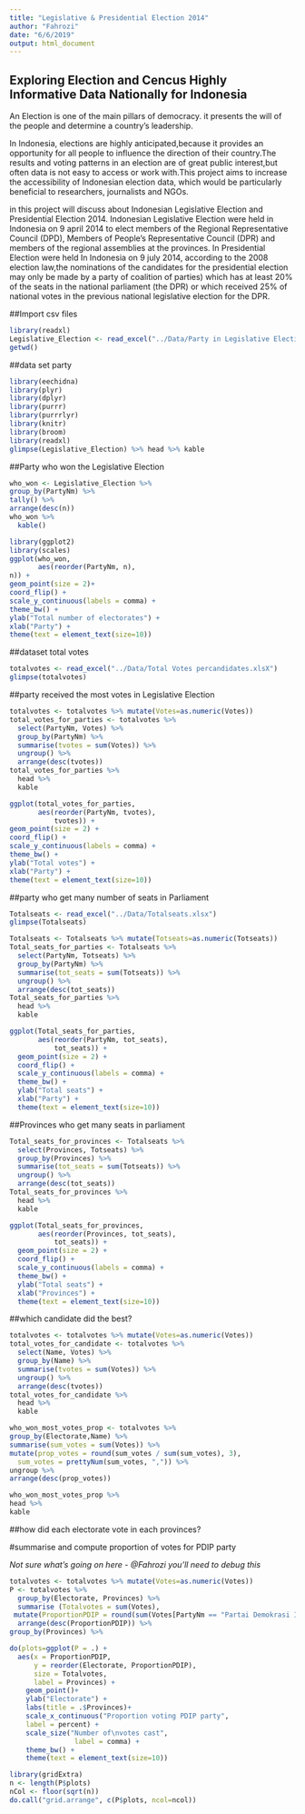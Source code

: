 ```yaml
---
title: "Legislative & Presidential Election 2014"
author: "Fahrozi"
date: "6/6/2019"
output: html_document
---
```


## Exploring Election and Cencus Highly Informative Data Nationally for Indonesia

An Election is one of the main pillars of democracy. it presents the will of the people and determine a country's leadership.

In Indonesia, elections  are highly anticipated,because it provides an opportunity for all people to influence the direction of their country.The results and voting patterns in an election are of great public interest,but often data is not easy to access or work with.This project aims to increase the accessibility of Indonesian election data, which would be particularly beneficial to researchers, journalists and NGOs.

in this project will discuss about Indonesian Legislative Election and Presidential Election 2014. Indonesian Legislative Election were held in Indonesia on 9 april 2014 to elect members of the Regional Representative Council (DPD), Members of People's Representative Council (DPR) and members of the regional assemblies at the provinces. 
In Presidential Election were held In Indonesia on 9 july 2014, according to the 2008 election law,the nominations of the candidates for the presidential election may only be made by a party of coalition of parties) which has at least 20% of the seats in the national parliament (the DPR)  or which received 25% of national votes in the previous national legislative election for the DPR.

##Import csv files

```r
library(readxl)
Legislative_Election <- read_excel("../Data/Party in Legislative Election.xls")
getwd()
```

##data set party
``` r
library(eechidna)
library(plyr)
library(dplyr)
library(purrr)
library(purrrlyr)
library(knitr)
library(broom)
library(readxl)
glimpse(Legislative_Election) %>% head %>% kable
```

##Party who won the Legislative Election
```r
who_won <- Legislative_Election %>%
group_by(PartyNm) %>%
tally() %>%
arrange(desc(n))
who_won %>%
  kable()
```
``` r
library(ggplot2)
library(scales)
ggplot(who_won, 
       aes(reorder(PartyNm, n),
n)) +
geom_point(size = 2)+
coord_flip() +
scale_y_continuous(labels = comma) +
theme_bw() +
ylab("Total number of electorates") + 
xlab("Party") +
theme(text = element_text(size=10))
```

##dataset total votes


``` r
totalvotes <- read_excel("../Data/Total Votes percandidates.xlsX")
glimpse(totalvotes)
```

##party received the most votes in Legislative Election

``` r
totalvotes <- totalvotes %>% mutate(Votes=as.numeric(Votes))
total_votes_for_parties <- totalvotes %>%
  select(PartyNm, Votes) %>%
  group_by(PartyNm) %>%
  summarise(tvotes = sum(Votes)) %>%
  ungroup() %>%
  arrange(desc(tvotes))
total_votes_for_parties %>%
  head %>%
  kable
```

``` r
ggplot(total_votes_for_parties,
       aes(reorder(PartyNm, tvotes),
           tvotes)) +
geom_point(size = 2) +
coord_flip() +
scale_y_continuous(labels = comma) +
theme_bw() +
ylab("Total votes") +
xlab("Party") +
theme(text = element_text(size=10))
```

##party who get many number of seats in Parliament 

``` r
Totalseats <- read_excel("../Data/Totalseats.xlsx")
glimpse(Totalseats)
```
``` r
Totalseats <- Totalseats %>% mutate(Totseats=as.numeric(Totseats))
Total_seats_for_parties <- Totalseats %>%
  select(PartyNm, Totseats) %>%
  group_by(PartyNm) %>%
  summarise(tot_seats = sum(Totseats)) %>%
  ungroup() %>%
  arrange(desc(tot_seats))
Total_seats_for_parties %>%
  head %>%
  kable
```
``` r
ggplot(Total_seats_for_parties,
       aes(reorder(PartyNm, tot_seats),
           tot_seats)) +
  geom_point(size = 2) +
  coord_flip() +
  scale_y_continuous(labels = comma) +
  theme_bw() +
  ylab("Total seats") +
  xlab("Party") +
  theme(text = element_text(size=10))
```

##Provinces who get many seats in parliament

``` r
Total_seats_for_provinces <- Totalseats %>%
  select(Provinces, Totseats) %>%
  group_by(Provinces) %>%
  summarise(tot_seats = sum(Totseats)) %>%
  ungroup() %>%
  arrange(desc(tot_seats))
Total_seats_for_provinces %>%
  head %>%
  kable
```
``` r
ggplot(Total_seats_for_provinces,
       aes(reorder(Provinces, tot_seats),
           tot_seats)) +
  geom_point(size = 2) +
  coord_flip() +
  scale_y_continuous(labels = comma) +
  theme_bw() +
  ylab("Total seats") +
  xlab("Provinces") +
  theme(text = element_text(size=10))
```
  
##which candidate did the best?
```r

totalvotes <- totalvotes %>% mutate(Votes=as.numeric(Votes))
total_votes_for_candidate <- totalvotes %>%
  select(Name, Votes) %>%
  group_by(Name) %>%
  summarise(tvotes = sum(Votes)) %>%
  ungroup() %>%
  arrange(desc(tvotes))
total_votes_for_candidate %>%
  head %>%
  kable
```
```r
who_won_most_votes_prop <- totalvotes %>%
group_by(Electorate,Name) %>%
summarise(sum_votes = sum(Votes)) %>%
mutate(prop_votes = round(sum_votes / sum(sum_votes), 3),
  sum_votes = prettyNum(sum_votes, ",")) %>%
ungroup %>%
arrange(desc(prop_votes))

who_won_most_votes_prop %>%
head %>%
kable
```


##how did each electorate vote in each provinces?

#summarise and compute proportion of votes for PDIP party

*Not sure what's going on here - @Fahrozi you'll need to debug this*

```r
totalvotes <- totalvotes %>% mutate(Votes=as.numeric(Votes))
P <- totalvotes %>%
  group_by(Electorate, Provinces) %>%
  summarise (Totalvotes = sum(Votes),
 mutate(ProportionPDIP = round(sum(Votes[PartyNm == "Partai Demokrasi Indonesia Perjuangan"]) / Totalvotes, 3)) %>%
  arrange(desc(ProportionPDIP)) %>%
group_by(Provinces) %>%

do(plots=ggplot(P = .) +  
  aes(x = ProportionPDIP,
      y = reorder(Electorate, ProportionPDIP),
      size = Totalvotes,
      label = Provinces) +
    geom_point()+
    ylab("Electorate") +
    labs(title = .$Provinces)+
    scale_x_continuous("Proportion voting PDIP party",
    label = percent) + 
    scale_size("Number of\nvotes cast",
                label = comma) +
    theme_bw() +
    theme(text = element_text(size=10))
```

```r
library(gridExtra)
n <- length(P$plots)
nCol <- floor(sqrt(n))
do.call("grid.arrange", c(P$plots, ncol=ncol))
```

